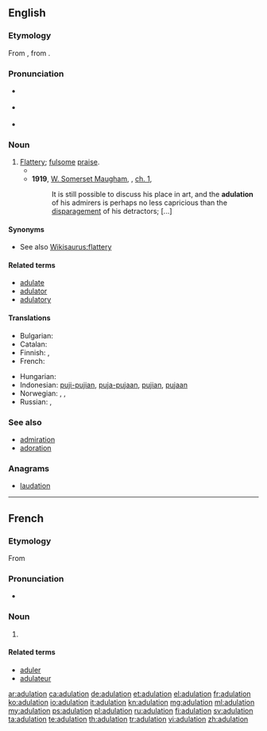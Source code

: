 ==English==

===Etymology===
From {{etyl|fr|en}} {{term|adulation|lang=fr}}, from {{etyl|la|en}} {{term/t|la|adulātio||flattery}}.

===Pronunciation===
* {{a|UK}} {{IPA|/ˈædˌjʊu.leɪ.ʃən/}}
* {{a|US}} {{IPA|/ˈædʒ.ə.leɪ.ʃən/}}
* {{rhymes|eɪʃən}}

===Noun===
{{en-noun}}

# [[flattery|Flattery]]; [[fulsome]] [[praise]].
#* {{quote-book|year=1898|author={{w|Winston Churchill (novelist)|Winston Churchill}}
|title={{w|The Celebrity}}|chapter=3
|passage=Now all this was very fine, but not at all in keeping with the Celebrity's character as I had come to conceive it. The idea that '''adulation''' ever cloyed on him was ludicrous in itself. In fact I thought the whole story fishy, and came very near to saying so.}}
#* '''1919''', [[w:William Somerset Maugham|W. Somerset Maugham]], ''{{w|The Moon and Sixpence}}'', [[s:The Moon and Sixpence/Chapter I|ch. 1]],
#*: It is still possible to discuss his place in art, and the '''adulation''' of his admirers is perhaps no less capricious than the [[disparage]]ment of his detractors; [...]

====Synonyms====
* See also [[Wikisaurus:flattery]]

====Related terms====
* [[adulate]]
* [[adulator]]
* [[adulatory]]

====Translations====
{{trans-top|Flattery; fulsome praise}}
* Bulgarian: {{t+|bg|ласкателство}}
* Catalan: {{t|ca|adulació|f}}
* Finnish: {{t|fi|mielistely}}, {{t|fi|imartelu}}
* French: {{t+|fr|adulation|f}}
{{trans-mid}}
* Hungarian: {{t+|hu|hízelgés}}
* Indonesian: [[puji|puji-pujian]], [[puja|puja-pujaan]], [[puji|pujian]], [[puja|pujaan]]
* Norwegian: {{t+|no|grov}} {{t|no|smiger}}, , {{t|no|smisking|c}}
* Russian: {{t+|ru|лесть|f|tr=léstʼ}}, {{t+|ru|подхалимство|n|tr=podxalímstvo}}
{{trans-bottom}}

===See also===
* [[admiration]]
* [[adoration]]

===Anagrams===
* [[laudation#English|laudation]]

----

==French==

===Etymology===
From {{etyl|la|fr}}

===Pronunciation===
* {{IPA|/a.dy.la.sjɔ̃/|lang=fr}}

===Noun===
{{fr-noun|f}}

# {{l/en|adulation}}

====Related terms====
* [[aduler]]
* [[adulateur]]

[[ar:adulation]]
[[ca:adulation]]
[[de:adulation]]
[[et:adulation]]
[[el:adulation]]
[[fr:adulation]]
[[ko:adulation]]
[[io:adulation]]
[[it:adulation]]
[[kn:adulation]]
[[mg:adulation]]
[[ml:adulation]]
[[my:adulation]]
[[ps:adulation]]
[[pl:adulation]]
[[ru:adulation]]
[[fi:adulation]]
[[sv:adulation]]
[[ta:adulation]]
[[te:adulation]]
[[th:adulation]]
[[tr:adulation]]
[[vi:adulation]]
[[zh:adulation]]